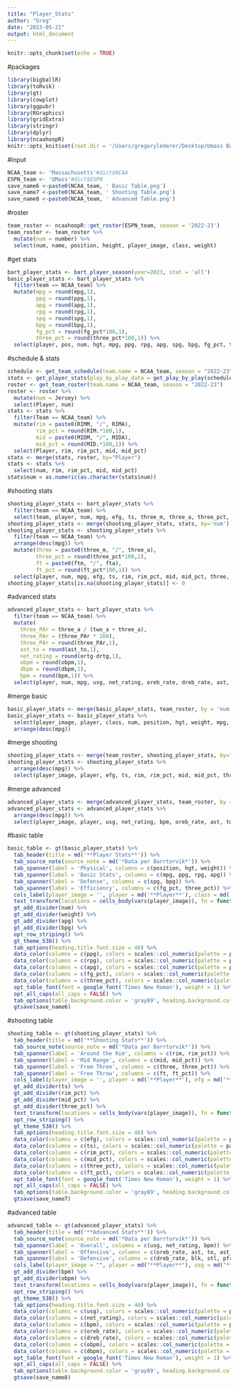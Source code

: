 ```yaml
---
title: "Player_Stats"
author: "Greg"
date: "2023-05-21"
output: html_document
---
```


```r
knitr::opts_chunk$set(echo = TRUE)
```

#packages
```r
library(bigballR)
library(toRvik)
library(gt)
library(cowplot)
library(ggpubr)
library(RGraphics)
library(gridExtra)
library(stringr)
library(dplyr)
library(ncaahoopR)
knitr::opts_knit$set(root.dir = '/Users/gregorylederer/Desktop/Umass Basketball')
```

#input
```r
NCAA_team <- 'Massachusetts'#dict$NCAA
ESPN_team <- 'UMass'#dict$ESPN
save_name6 <-paste0(NCAA_team, ' Basic Table.png')
save_name7 <-paste0(NCAA_team, ' Shooting Table.png')
save_name8 <-paste0(NCAA_team, ' Advanced Table.png')
```

#roster
```r
team_roster <- ncaahoopR::get_roster(ESPN_team, season = '2022-23')
team_roster <- team_roster %>%
  mutate(num = number) %>%
  select(num, name, position, height, player_image, class, weight)
```

#get stats
```r
bart_player_stats <- bart_player_season(year=2023, stat = 'all')
basic_player_stats <- bart_player_stats %>%
  filter(team == NCAA_team) %>%
  mutate(mpg = round(mpg,1),
         ppg = round(ppg,1),
         apg = round(apg,1),
         rpg = round(rpg,1),
         spg = round(spg,1),
         bpg = round(bpg,1),
         fg_pct = round(fg_pct*100,1),
         three_pct = round(three_pct*100,1)) %>%
  select(player, pos, num, hgt, mpg, ppg, rpg, apg, spg, bpg, fg_pct, three_pct)
```

#schedule & stats
```r
schedule <- get_team_schedule(team.name = NCAA_team, season = "2022-23")
stats <- get_player_stats(play_by_play_data = get_play_by_play(schedule$Game_ID[!is.na(schedule$Game_ID)]), multi.games = T, simple = F)
roster <- get_team_roster(team.name = NCAA_team, season = "2022-23")
roster <- roster %>%
  mutate(num = Jersey) %>%
  select(Player, num)
stats <- stats %>%
  filter(Team == NCAA_team) %>%
  mutate(rim = paste0(RIMM, "/", RIMA),
         rim_pct = round(RIM.*100,1),
         mid = paste0(MIDM, "/", MIDA),
         mid_pct = round(MID.*100,1)) %>%
  select(Player, rim, rim_pct, mid, mid_pct)
stats <- merge(stats, roster, by="Player")
stats <- stats %>%
  select(num, rim, rim_pct, mid, mid_pct)
stats$num = as.numeric(as.character(stats$num))
```

#shooting stats
```r
shooting_player_stats <- bart_player_stats %>%
  filter(team == NCAA_team) %>%
  select(team, player, num, mpg, efg, ts, three_m, three_a, three_pct, ftm, fta, ft_pct)
shooting_player_stats <- merge(shooting_player_stats, stats, by='num')
shooting_player_stats <- shooting_player_stats %>%
  filter(team == NCAA_team) %>%
  arrange(desc(mpg)) %>%
  mutate(three = paste0(three_m, "/", three_a),
         three_pct = round(three_pct*100,1),
         ft = paste0(ftm, "/", fta),
         ft_pct = round(ft_pct*100,1)) %>%
  select(player, num, mpg, efg, ts, rim, rim_pct, mid, mid_pct, three, three_pct, ft, ft_pct)
shooting_player_stats[is.na(shooting_player_stats)] <- 0
```

#advanced stats
```r
advanced_player_stats <- bart_player_stats %>%
  filter(team == NCAA_team) %>%
  mutate(
    three_PAr = three_a / (two_a + three_a),
    three_PAr = (three_PAr * 100),
    three_PAr = round(three_PAr,1),
    ast_to = round(ast_to,1),
    net_rating = round(ortg-drtg,1),
    obpm = round(obpm,1), 
    dbpm = round(dbpm,1), 
    bpm = round(bpm,1)) %>%
  select(player, num, mpg, usg, net_rating, oreb_rate, dreb_rate, ast, to, ast_to, blk, stl, ftr, pfr, obpm, dbpm, bpm, three_PAr)
```

#merge basic
```r
basic_player_stats <- merge(basic_player_stats, team_roster, by = 'num')
basic_player_stats <- basic_player_stats %>%
  select(player_image, player, class, num, position, hgt, weight, mpg, ppg, rpg, apg, spg, bpg, fg_pct, three_pct) %>%
  arrange(desc(mpg))
```

#merge shooting
```r
shooting_player_stats <- merge(team_roster, shooting_player_stats, by="num")
shooting_player_stats <- shooting_player_stats %>%
  arrange(desc(mpg)) %>%
  select(player_image, player, efg, ts, rim, rim_pct, mid, mid_pct, three, three_pct, ft, ft_pct)
```

#merge advanced
```r
advanced_player_stats <- merge(advanced_player_stats, team_roster, by = 'num')
advanced_player_stats <- advanced_player_stats %>%
  arrange(desc(mpg)) %>%
  select(player_image, player, usg, net_rating, bpm, oreb_rate, ast, to, ast_to, ftr, three_PAr, obpm, dreb_rate, blk, stl, pfr, dbpm)
```

#basic table
```r
basic_table <- gt(basic_player_stats) %>%
  tab_header(title = md('**Player Stats**')) %>%
  tab_source_note(source_note = md('*Data per Barrtorvik*')) %>%
  tab_spanner(label = 'Physical', columns = c(position, hgt, weight)) %>%
  tab_spanner(label = 'Basic Stats', columns = c(mpg, ppg, rpg, apg)) %>%
  tab_spanner(label = 'Defense', columns = c(spg, bpg)) %>%
  tab_spanner(label = 'Efficiency', columns = c(fg_pct, three_pct)) %>%
  cols_label(player_image = '', player = md('**Player**'), class = md('**Year**'), num = md('**#**'), position = md('**Pos**'), hgt = md('**Hgt.** '), weight = md('**Wgt.** '), mpg = md('**MPG**'), ppg = md('**PPG**'), rpg = md('**RPG**'), apg = md('**APG**'), spg = md('**STL**'), bpg = md('**BLK**'), fg_pct = md('**FG%**'), three_pct = md('**3pt%**')) %>%
  text_transform(locations = cells_body(vars(player_image)), fn = function(x) {web_image(url = x, height = px(25))}) %>%
  gt_add_divider(num) %>%
  gt_add_divider(weight) %>%
  gt_add_divider(apg) %>%
  gt_add_divider(bpg) %>%
  opt_row_striping() %>%
  gt_theme_538() %>%
  tab_options(heading.title.font.size = 40) %>%
  data_color(columns = c(ppg), colors = scales::col_numeric(palette = paletteer::paletteer_d(palette = 'ggsci::light_green_material') %>% as.character(), domain = NULL)) %>%
  data_color(columns = c(rpg), colors = scales::col_numeric(palette = paletteer::paletteer_d(palette = 'ggsci::light_green_material') %>% as.character(), domain = NULL)) %>%
  data_color(columns = c(apg), colors = scales::col_numeric(palette = paletteer::paletteer_d(palette = 'ggsci::light_green_material') %>% as.character(), domain = NULL)) %>%
  data_color(columns = c(fg_pct), colors = scales::col_numeric(palette = paletteer::paletteer_d(palette = 'ggsci::light_green_material') %>% as.character(), domain = NULL)) %>%
  data_color(columns = c(three_pct), colors = scales::col_numeric(palette = paletteer::paletteer_d(palette = 'ggsci::light_green_material') %>% as.character(), domain = NULL)) %>%
  opt_table_font(font = google_font('Times New Roman'), weight = 1) %>%
  opt_all_caps(all_caps = FALSE) %>%
  tab_options(table.background.color = 'gray89', heading.background.color = 'gray89', column_labels.background.color = 'gray89') %>%
  gtsave(save_name6)
```

#shooting table
```r
shooting_table <- gt(shooting_player_stats) %>%
  tab_header(title = md('**Shooting Stats**')) %>%
  tab_source_note(source_note = md('*Data per Barrtorvik*')) %>%
  tab_spanner(label = 'Around the Rim', columns = c(rim, rim_pct)) %>%
  tab_spanner(label = 'Mid Range', columns = c(mid, mid_pct)) %>%
  tab_spanner(label = 'From Three', columns = c(three, three_pct)) %>%
  tab_spanner(label = 'Free Throw', columns = c(ft, ft_pct)) %>%
  cols_label(player_image = '', player = md('**Player**'), efg = md('**eFG%**'), ts = md('**TS%**'), rim = md('**Rim**'), rim_pct = md('**Rim%**'), mid = md('**Mid**'), mid_pct = md('**Mid%**'), three = md('**3P**'), three_pct = md('**3P%**'), ft = md('**FT**'), ft_pct = md('**FT%**')) %>%
  gt_add_divider(ts) %>%
  gt_add_divider(rim_pct) %>%
  gt_add_divider(mid_pct) %>%
  gt_add_divider(three_pct) %>%
  text_transform(locations = cells_body(vars(player_image)), fn = function(x) {web_image(url = x, height = px(25))}) %>%
  opt_row_striping() %>%
  gt_theme_538() %>%
  tab_options(heading.title.font.size = 40) %>%
  data_color(columns = c(efg), colors = scales::col_numeric(palette = paletteer::paletteer_d(palette = 'ggsci::light_green_material') %>% as.character(), domain = NULL)) %>%
  data_color(columns = c(ts), colors = scales::col_numeric(palette = paletteer::paletteer_d(palette = 'ggsci::light_green_material') %>% as.character(), domain = NULL)) %>%
  data_color(columns = c(rim_pct), colors = scales::col_numeric(palette = paletteer::paletteer_d(palette = 'ggsci::light_green_material') %>% as.character(), domain = NULL)) %>%
  data_color(columns = c(mid_pct), colors = scales::col_numeric(palette = paletteer::paletteer_d(palette = 'ggsci::light_green_material') %>% as.character(), domain = NULL)) %>%
  data_color(columns = c(three_pct), colors = scales::col_numeric(palette = paletteer::paletteer_d(palette = 'ggsci::light_green_material') %>% as.character(), domain = NULL)) %>%
  data_color(columns = c(ft_pct), colors = scales::col_numeric(palette = paletteer::paletteer_d(palette = 'ggsci::light_green_material') %>% as.character(), domain = NULL)) %>%
  opt_table_font(font = google_font('Times New Roman'), weight = 1) %>%
  opt_all_caps(all_caps = FALSE) %>%
  tab_options(table.background.color = 'gray89', heading.background.color = 'gray89', column_labels.background.color = 'gray89') %>%
  gtsave(save_name7)
```

#advanced table
```r
advanced_table <- gt(advanced_player_stats) %>%
  tab_header(title = md('**Advanced Stats**')) %>%
  tab_source_note(source_note = md('*Data per Barrtorvik*')) %>%
  tab_spanner(label = 'Overall', columns = c(usg, net_rating, bpm)) %>%
  tab_spanner(label = 'Offensive', columns = c(oreb_rate, ast, to, ast_to, ftr, three_PAr, obpm)) %>%
  tab_spanner(label = 'Defensive', columns = c(dreb_rate, blk, stl, pfr, dbpm)) %>%
  cols_label(player_image = "", player = md("**Player**"), usg = md("**Usg%**"), net_rating = md("**Net**"), bpm = md("**BPM**"), oreb_rate = md("**OReb%**"), ast = md("**Ast%**"), to = md("**TOV%**"), ast_to = md("**Ast/TOV**"), ftr = md("**FTr**"), three_PAr = md('**3PAr**'), obpm = md("**OBPM**"), dreb_rate = md("**DReb%**"), blk = md("**Blk%**"), stl = md("**Stl%**"), pfr = md("**PFr**"), dbpm = md("**DBPM**")) %>%
  gt_add_divider(bpm) %>%
  gt_add_divider(obpm) %>%
  text_transform(locations = cells_body(vars(player_image)), fn = function(x) {web_image(url = x, height = px(25))}) %>%
  opt_row_striping() %>%
  gt_theme_538() %>%
  tab_options(heading.title.font.size = 40) %>%
  data_color(columns = c(usg), colors = scales::col_numeric(palette = paletteer::paletteer_d(palette = 'ggsci::light_green_material') %>% as.character(), domain = NULL)) %>%
  data_color(columns = c(net_rating), colors = scales::col_numeric(palette = paletteer::paletteer_d(palette = 'ggsci::light_green_material') %>% as.character(), domain = NULL)) %>%
  data_color(columns = c(bpm), colors = scales::col_numeric(palette = paletteer::paletteer_d(palette = 'ggsci::light_green_material') %>% as.character(), domain = NULL)) %>%
  data_color(columns = c(oreb_rate), colors = scales::col_numeric(palette = paletteer::paletteer_d(palette = 'ggsci::light_green_material') %>% as.character(), domain = NULL)) %>%
  data_color(columns = c(dreb_rate), colors = scales::col_numeric(palette = paletteer::paletteer_d(palette = 'ggsci::light_green_material') %>% as.character(), domain = NULL)) %>%
  data_color(columns = c(obpm), colors = scales::col_numeric(palette = paletteer::paletteer_d(palette = 'ggsci::light_green_material') %>% as.character(), domain = NULL)) %>%
  data_color(columns = c(dbpm), colors = scales::col_numeric(palette = paletteer::paletteer_d(palette = 'ggsci::light_green_material') %>% as.character(), domain = NULL)) %>%
  opt_table_font(font = google_font('Times New Roman'), weight = 1) %>%
  opt_all_caps(all_caps = FALSE) %>%
  tab_options(table.background.color = 'gray89', heading.background.color = 'gray89', column_labels.background.color = 'gray89') %>%
  gtsave(save_name8)
```

